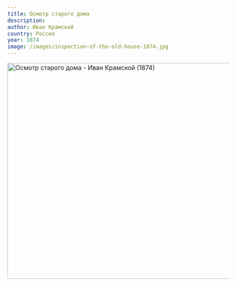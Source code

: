 ```yaml
---
title: Осмотр старого дома
description:
author: Иван Крамской
country: Россия
year: 1874
image: /images/inspection-of-the-old-house-1874.jpg
---
```


<Image className="w-full" width="1080" height="489" src="/images/inspection-of-the-old-house-1874.jpg"
       alt="Осмотр старого дома - Иван Крамской (1874)"
       caption="Осмотр старого дома - Иван Крамской (1874)"/>
